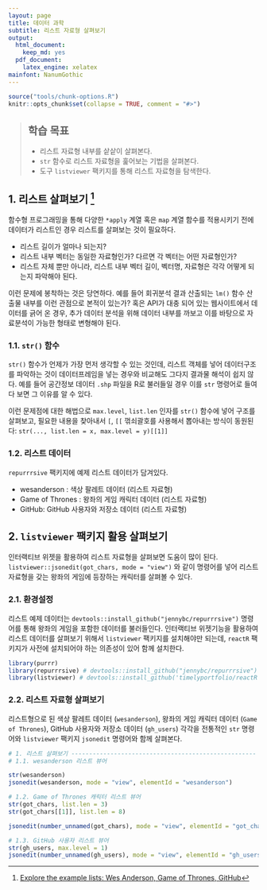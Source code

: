```yaml
---
layout: page
title: 데이터 과학
subtitle: 리스트 자료형 살펴보기
output:
  html_document: 
    keep_md: yes
  pdf_document:
    latex_engine: xelatex
mainfont: NanumGothic
---
```



```r
source("tools/chunk-options.R")  
knitr::opts_chunk$set(collapse = TRUE, comment = "#>")
```

> ## 학습 목표 {.objectives}
>
> * 리스트 자료형 내부를 샅샅이 살펴본다.
> * `str` 함수로 리스트 자료형을 훑어보는 기법을 살펴본다.
> * 도구 `listviewer` 팩키지를 통해 리스트 자료형을 탐색한다.


## 1. 리스트 살펴보기 [^jennybc-purrr-listviewer]

[^jennybc-purrr-listviewer]: [Explore the example lists: Wes Anderson, Game of Thrones, GitHub](https://jennybc.github.io/purrr-tutorial/ls00_inspect-explore.html)

함수형 프로그래밍을 통해 다양한 `*apply` 계열 혹은 `map` 계열 함수를 적용시키기 전에
데이터가 리스트인 경우 리스트를 살펴보는 것이 필요하다.

- 리스트 길이가 얼마나 되는지?
- 리스트 내부 벡터는 동일한 자료형인가? 다르면 각 벡터는 어떤 자료형인가?
- 리스트 자체 뿐만 아니라, 리스트 내부 벡터 길이, 벡터명, 자료형은 각각 어떻게 되는지 파악해야 된다.

이런 문제에 봉착하는 것은 당연하다. 예를 들어 회귀분석 결과 산출되는 
`lm()` 함수 산출물 내부를 이런 관점으로 본적이 있는가? 혹은 API가 대충 되어 있는 
웹사이트에서 데이터를 긁어 온 경우, 추가 데이터 분석을 위해 
데이터 내부를 까보고 이를 바탕으로 자료분석이 가능한 형태로 변형해야 된다.

### 1.1. `str()` 함수

`str()` 함수가 언제가 가장 먼저 생각할 수 있는 것인데,
리스트 객체를 넣어 데이터구조를 파악하는 것이 데이터프레임을 넣는 경우와 비교해도 
그다지 결과물 해석이 쉽지 않다. 예를 들어 공간정보 데이터 `.shp` 파일을 
R로 불러들일 경우 이를 `str` 명령어로 들여다 보면 그 이유를 알 수 있다.

이런 문제점에 대한 해법으로 `max.level`, `list.len` 인자를 `str()` 함수에 넣어 
구조를 살펴보고, 필요한 내용을 찾아내서 `[`, `[[` 꺾쇠괄호를 사용해서 뽑아내는 
방식이 동원된다: `str(..., list.len = x, max.level = y)[[1]]`

### 1.2. 리스트 데이터

`repurrrsive` 팩키지에 예제 리스트 데이터가 담겨있다.

- wesanderson : 색상 팔레트 데이터 (리스트 자료형)
- Game of Thrones : 왕좌의 게임 캐릭터 데이터 (리스트 자료형)
- GitHub: GitHub 사용자와 저장소 데이터 (리스트 자료형)

## 2. `listviewer` 팩키지 활용 살펴보기

인터랙티브 위젯을 활용하여 리스트 자료형을 살펴보면 도움이 많이 된다.
`listviewer::jsonedit(got_chars, mode = "view")` 와 같이 명령어를 넣어
리스트 자료형을 갖는 왕좌의 게임에 등장하는 캐릭터를 살펴볼 수 있다.

### 2.1. 환경설정

리스트 예제 데이터는 `devtools::install_github("jennybc/repurrrsive")` 명령어를 통해 왕좌의 게임을 포함한 데이터를 불러들인다.
인터랙티브 위젯기능을 활용하여 리스트 데이터를 살펴보기 위해서 `listviewer` 팩키지를 설치해야만 되는데,
`reactR` 팩키지가 사전에 설치되어야 하는 의존성이 있어 함께 설치한다.

``` r
library(purrr)
library(repurrrsive) # devtools::install_github("jennybc/repurrrsive")
library(listviewer) # devtools::install_github('timelyportfolio/reactR')
```

### 2.2. 리스트 자료형 살펴보기

리스트형으로 된 색상 팔레트 데이터 (`wesanderson`), 왕좌의 게임 캐릭터 데이터 (`Game of Thrones`),
GitHub 사용자와 저장소 데이터 (`gh_users`) 각각을 전통적인 `str` 명령어와 `listviewer` 팩키지 `jsonedit`
명령어와 함께 살펴본다.

``` r
# 1. 리스트 살펴보기 ----------------------------------------------------
# 1.1. wesanderson 리스트 뷰어

str(wesanderson)
jsonedit(wesanderson, mode = "view", elementId = "wesanderson")

# 1.2. Game of Thrones 캐릭터 리스트 뷰어
str(got_chars, list.len = 3)
str(got_chars[[1]], list.len = 8)

jsonedit(number_unnamed(got_chars), mode = "view", elementId = "got_chars")

# 1.3. GitHub 사용자 리스트 뷰어
str(gh_users, max.level = 1)
jsonedit(number_unnamed(gh_users), mode = "view", elementId = "gh_users")
```




